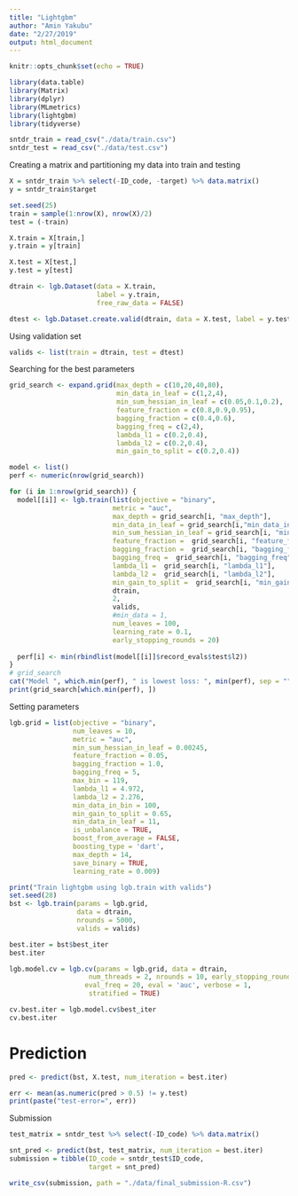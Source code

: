 ```yaml
---
title: "Lightgbm"
author: "Amin Yakubu"
date: "2/27/2019"
output: html_document
---
```


```r
knitr::opts_chunk$set(echo = TRUE)
```

```r
library(data.table)
library(Matrix)
library(dplyr)
library(MLmetrics)
library(lightgbm)
library(tidyverse)
```

```r
sntdr_train = read_csv("./data/train.csv")
sntdr_test = read_csv("./data/test.csv")
```

Creating a matrix and partitioning my data into train and testing

```r
X = sntdr_train %>% select(-ID_code, -target) %>% data.matrix()
y = sntdr_train$target

set.seed(25)
train = sample(1:nrow(X), nrow(X)/2)
test = (-train)

X.train = X[train,]
y.train = y[train]

X.test = X[test,]
y.test = y[test]
```

```r
dtrain <- lgb.Dataset(data = X.train,
                      label = y.train,
                      free_raw_data = FALSE)

dtest <- lgb.Dataset.create.valid(dtrain, data = X.test, label = y.test)
```

Using validation set 

```r
valids <- list(train = dtrain, test = dtest)
```

Searching for the best parameters 

```r
grid_search <- expand.grid(max_depth = c(10,20,40,80),
                           min_data_in_leaf = c(1,2,4),
                           min_sum_hessian_in_leaf = c(0.05,0.1,0.2),
                           feature_fraction = c(0.8,0.9,0.95),
                           bagging_fraction = c(0.4,0.6),
                           bagging_freq = c(2,4),
                           lambda_l1 = c(0.2,0.4),
                           lambda_l2 = c(0.2,0.4),
                           min_gain_to_split = c(0.2,0.4))

model <- list()
perf <- numeric(nrow(grid_search))

for (i in 1:nrow(grid_search)) {
  model[[i]] <- lgb.train(list(objective = "binary",
                          metric = "auc",
                          max_depth = grid_search[i, "max_depth"],
                          min_data_in_leaf = grid_search[i,"min_data_in_leaf"],
                          min_sum_hessian_in_leaf = grid_search[i, "min_sum_hessian_in_leaf"],
                          feature_fraction =  grid_search[i, "feature_fraction"],
                          bagging_fraction =  grid_search[i, "bagging_fraction"],
                          bagging_freq =  grid_search[i, "bagging_freq"],
                          lambda_l1 =  grid_search[i, "lambda_l1"],
                          lambda_l2 =  grid_search[i, "lambda_l2"],
                          min_gain_to_split =  grid_search[i, "min_gain_to_split"]),
                          dtrain,
                          2,
                          valids,
                          #min_data = 1,
                          num_leaves = 100,
                          learning_rate = 0.1,
                          early_stopping_rounds = 20)
  
  perf[i] <- min(rbindlist(model[[i]]$record_evals$test$l2))
}
# grid_search
cat("Model ", which.min(perf), " is lowest loss: ", min(perf), sep = "","\n")
print(grid_search[which.min(perf), ])

```
















Setting parameters 

```r
lgb.grid = list(objective = "binary",
                num_leaves = 10,
                metric = "auc",
                min_sum_hessian_in_leaf = 0.00245,
                feature_fraction = 0.05,
                bagging_fraction = 1.0,
                bagging_freq = 5,
                max_bin = 119,
                lambda_l1 = 4.972,
                lambda_l2 = 2.276,
                min_data_in_bin = 100,
                min_gain_to_split = 0.65,
                min_data_in_leaf = 11,
                is_unbalance = TRUE,
                boost_from_average = FALSE,
                boosting_type = 'dart',
                max_depth = 14,
                save_binary = TRUE,
                learning_rate = 0.009)
```

```r
print("Train lightgbm using lgb.train with valids")
set.seed(28)
bst <- lgb.train(params = lgb.grid, 
                 data = dtrain,
                 nrounds = 5000,
                 valids = valids)

best.iter = bst$best_iter
best.iter
```


```r
lgb.model.cv = lgb.cv(params = lgb.grid, data = dtrain, 
                    num_threads = 2, nrounds = 10, early_stopping_rounds = 50,
                   eval_freq = 20, eval = 'auc', verbose = 1,
                    stratified = TRUE)

cv.best.iter = lgb.model.cv$best_iter
cv.best.iter

```

# Prediction

```r
pred <- predict(bst, X.test, num_iteration = best.iter)

err <- mean(as.numeric(pred > 0.5) != y.test)
print(paste("test-error=", err))
```

Submission

```r
test_matrix = sntdr_test %>% select(-ID_code) %>% data.matrix()

snt_pred <- predict(bst, test_matrix, num_iteration = best.iter)
submission = tibble(ID_code = sntdr_test$ID_code,
                    target = snt_pred)

write_csv(submission, path = "./data/final_submission-R.csv")
```

